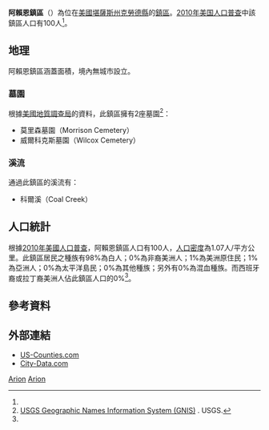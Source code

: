 {{noteTA
|G1=USState
}}
{{Infobox settlement
|official_name = 阿賴恩鎮區
|native_name = Arion Township
|settlement_type = 鎮區
|image_map = Map highlighting Arion Township, Cloud County, Kansas.svg
|map_caption = 阿賴恩鎮區在克勞德縣的位置
|coordinates_display = inline,title
|coordinates_region = US-KS
|subdivision_type = [[世界政區索引|國家]]
|subdivision_name = [[美国|美国]]
|subdivision_type1 = [[美國行政區劃|州]]
|subdivision_name1 = [[堪薩斯州|堪薩斯州]]
|subdivision_type2 = [[堪萨斯州行政区划|縣]]
|subdivision_name2 = [[克勞德縣_(堪薩斯州)|克勞德縣]]
|area_total_km2 = 93.78
|area_land_km2 = 93.73
|area_water_km2 = 0.05
|area_total_sq_mi = 36.21
|area_land_sq_mi = 36.19
|area_water_sq_mi = 0.02
|area_water_percent = 0.05
|population_as_of = [[2010年美国人口普查|2010]]
|population_footnotes = <ref name=census>{{cite web|url=http://www.census.gov/geo/www/gazetteer/gazetteer2010.html|title=2010 Census Gazetteer Files|publisher=[[美国人口调查局|美国人口调查局]]|accessdate=2016-03-25|archive-url=https://web.archive.org/web/20121021075704/http://www.census.gov/geo/www/gazetteer/gazetteer2010.html|archive-date=2012-10-21|dead-url=yes}}</ref>
|population_total = 100
|population_density_km2 = auto
|elevation_footnotes = 
|elevation_m = 476
|elevation_ft = 1562
|latd = 39
|latm = 30
|lats = 15
|latNS = N
|longd = 97
|longm = 46
|longs = 01
|longEW = W
|postal_code_type =
|postal_code = 
|blank_name = [[地名信息系统|GNIS]] ID
|blank_info = [http://geonames.usgs.gov/pls/gnispublic/f?p=gnispq:3:::NO::P3_FID:0473304 0473304]
|website = 
|footnotes = 
}}

'''阿賴恩鎮區'''（{{lang-en|'''Arion Township'''}}）為位在[[美國|美國]][[堪薩斯州|堪薩斯州]][[克勞德縣_(堪薩斯州)|克勞德縣]]的[[行政鎮區|鎮區]]。[[2010年美国人口普查|2010年美国人口普查]]中該鎮區人口有100人<ref name=census/>。

==地理==
阿賴恩鎮區涵蓋面積{{convert|93.78|km2|sqmi}}，境內無城市設立。

===墓園===
根據[[美國地質調查局|美國地質調查局]]的資料，此鎮區擁有2座墓園<ref>[http://geonames.usgs.gov/domestic/index.html USGS Geographic Names Information System (GNIS)] {{Wayback|url=http://geonames.usgs.gov/domestic/index.html |date=20190428150204 }}. USGS.</ref>：
*莫里森墓園（Morrison  Cemetery）
*威爾科克斯墓園（Wilcox Cemetery）

===溪流===
通過此鎮區的溪流有：
*科爾溪（Coal Creek）

==人口統計==
根據[[2010年美國人口普查|2010年美國人口普查]]，阿賴恩鎮區人口有100人，[[人口密度|人口密度]]為1.07人/平方公里。此鎮區居民之種族有98%為白人；0%為非裔美洲人；1%為美洲原住民；1%為亞洲人；0%為太平洋島民；0%為其他種族；另外有0%為混血種族。而西班牙裔或拉丁裔美洲人佔此鎮區人口的0%<ref name=census/>。

==參考資料==
{{reflist}}

==外部連結==
* [https://web.archive.org/web/20080723112151/http://www.us-counties.com/localgov/kansas.html US-Counties.com]
* [http://www.city-data.com/township/Arion-Cloud-KS.html City-Data.com] {{Wayback|url=http://www.city-data.com/township/Arion-Cloud-KS.html |date=20121021201242 }}

{{克勞德縣 (堪薩斯州)}}

[[Category:克勞德縣鎮區_(堪薩斯州)|Arion]]
[[Category:堪薩斯州鎮區|Arion]]